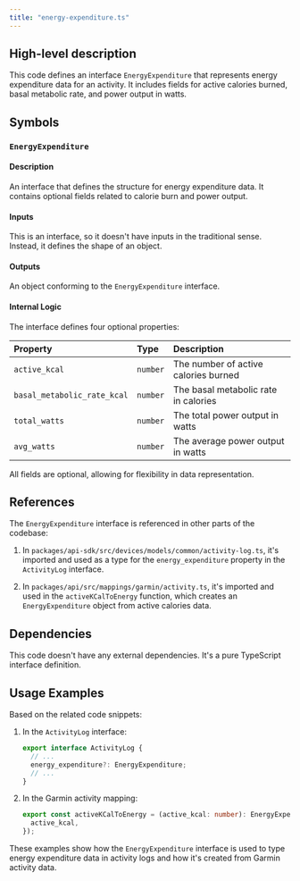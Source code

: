 ```yaml
---
title: "energy-expenditure.ts"
---
```


## High-level description
This code defines an interface `EnergyExpenditure` that represents energy expenditure data for an activity. It includes fields for active calories burned, basal metabolic rate, and power output in watts.

## Symbols

### `EnergyExpenditure`
#### Description
An interface that defines the structure for energy expenditure data. It contains optional fields related to calorie burn and power output.

#### Inputs
This is an interface, so it doesn't have inputs in the traditional sense. Instead, it defines the shape of an object.

#### Outputs
An object conforming to the `EnergyExpenditure` interface.

#### Internal Logic
The interface defines four optional properties:

| Property | Type | Description |
|:---------|:-----|:------------|
| `active_kcal` | `number` | The number of active calories burned |
| `basal_metabolic_rate_kcal` | `number` | The basal metabolic rate in calories |
| `total_watts` | `number` | The total power output in watts |
| `avg_watts` | `number` | The average power output in watts |

All fields are optional, allowing for flexibility in data representation.

## References
The `EnergyExpenditure` interface is referenced in other parts of the codebase:

1. In `packages/api-sdk/src/devices/models/common/activity-log.ts`, it's imported and used as a type for the `energy_expenditure` property in the `ActivityLog` interface.

2. In `packages/api/src/mappings/garmin/activity.ts`, it's imported and used in the `activeKCalToEnergy` function, which creates an `EnergyExpenditure` object from active calories data.

## Dependencies
This code doesn't have any external dependencies. It's a pure TypeScript interface definition.

## Usage Examples
Based on the related code snippets:

1. In the `ActivityLog` interface:
   ```typescript
   export interface ActivityLog {
     // ...
     energy_expenditure?: EnergyExpenditure;
     // ...
   }
   ```

2. In the Garmin activity mapping:
   ```typescript
   export const activeKCalToEnergy = (active_kcal: number): EnergyExpenditure =&gt; ({
     active_kcal,
   });
   ```

These examples show how the `EnergyExpenditure` interface is used to type energy expenditure data in activity logs and how it's created from Garmin activity data.